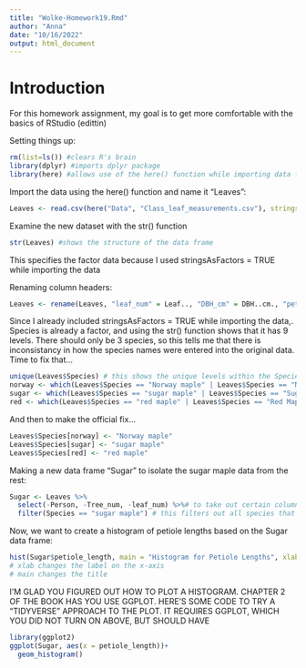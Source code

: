 ```yaml
---
title: "Wolke-Homework19.Rmd"
author: "Anna"
date: "10/16/2022"
output: html_document
---
```


# Introduction
For this homework assignment, my goal is to get more comfortable with the basics of RStudio (edittin)

Setting things up:
```r
rm(list=ls()) #clears R's brain
library(dplyr) #imports dplyr package
library(here) #allows use of the here() function while importing data from a file
```

Import the data using the here() function and name it "Leaves":
```r
Leaves <- read.csv(here("Data", "Class_leaf_measurements.csv"), stringsAsFactors = TRUE) #reads the .csv file and makes it into a data frame
```

Examine the new dataset with the str() function
```r
str(Leaves) #shows the structure of the data frame
```
This specifies the factor data because I used stringsAsFactors = TRUE while importing the data

Renaming column headers:
```r
Leaves <- rename(Leaves, "leaf_num" = Leaf.., "DBH_cm" = DBH..cm., "petiole_length" = Petiole.length) #for the rename() function, first list the DF, then put the new column header names in parentheses, equal to the old column header name
```

Since I already included stringsAsFactors = TRUE while importing the data,. Species is already a factor, and using the str() function shows that it has 9 levels. There should only be 3 species, so this tells me that there is inconsistancy in how the species names were entered into the original data. Time to fix that...
```r
unique(Leaves$Species) # this shows the unique levels within the Species data
norway <- which(Leaves$Species == "Norway maple" | Leaves$Species == "Norway Maple" | Leaves$Species == "Norway mapel")
sugar <- which(Leaves$Species == "sugar maple" | Leaves$Species == "Sugar Maple" | Leaves$Species == "Sugar maple")
red <- which(Leaves$Species == "red maple" | Leaves$Species == "Red Maple" | Leaves$Species == "Red maple")
```
And then to make the official fix...
```r
Leaves$Species[norway] <- "Norway maple"
Leaves$Species[sugar] <- "sugar maple"
Leaves$Species[red] <- "red maple"
```

Making a new data frame "Sugar" to isolate the sugar maple data from the rest:
```r
Sugar <- Leaves %>%
  select(-Person, -Tree_num, -leaf_num) %>%# to take out certain columns, use the select() function
  filter(Species == "sugar maple") # this filters out all species that are not sugar maple
```


Now, we want to create a histogram of petiole lengths based on the Sugar data frame:
```r
hist(Sugar$petiole_length, main = "Histogram for Petiole Lengths", xlab = "Petiole length")
# xlab changes the label on the x-axis
# main changes the title
```
I'M GLAD YOU FIGURED OUT HOW TO PLOT A HISTOGRAM. CHAPTER 2 OF THE BOOK HAS YOU USE GGPLOT. HERE'S SOME CODE TO TRY A "TIDYVERSE" APPROACH TO THE PLOT. IT REQUIRES GGPLOT, WHICH YOU DID NOT TURN ON ABOVE, BUT SHOULD HAVE

```r
library(ggplot2)
ggplot(Sugar, aes(x = petiole_length))+
  geom_histogram()
```


